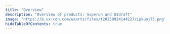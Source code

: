 ```yaml
---
title: "Overview"
description: "Overview of products: Superun and UIdraft"
image: "https://b.ux-cdn.com/uxarts/files/t20250924144227/ipkumj75.png"
hideTableOfContents: true
---
```


<!-- Inline include of overview content to avoid redirect flicker -->

<style>{`
  /* 完全禁用图片缩放功能 */
  #overview-container img {
    pointer-events: none !important;
  }
  
  /* 隐藏所有 rmiz 相关的包装元素 */
  #overview-container [data-rmiz],
  #overview-container [aria-owns*="rmiz-modal"],
  #overview-container [data-rmiz-content],
  #overview-container [data-rmiz-ghost],
  #overview-container [data-rmiz-btn-zoom] {
    display: none !important;
    visibility: hidden !important;
    opacity: 0 !important;
    pointer-events: none !important;
  }
  
  /* 确保图片直接显示，不被包装 */
  #overview-container img {
    display: block !important;
    visibility: visible !important;
    opacity: 1 !important;
  }
  
  /* 全局隐藏缩放按钮 */
  [data-rmiz-btn-zoom],
  [aria-label*="Expand image"] {
    display: none !important;
  }
  
  /* 隐藏 Copy page 按钮 */
  #page-context-menu-button,
  button[id*="page-context-menu"],
  [id*="page-context-menu-button"] {
    display: none !important;
    visibility: hidden !important;
  }
  
  /* 隐藏整个页面上下文菜单区域 */
  #page-context-menu,
  [id*="page-context-menu"] {
    display: none !important;
    visibility: hidden !important;
  }
`}</style>

<script dangerouslySetInnerHTML={{
  __html: `
    function updateTheme() {
      const isDark = document.documentElement.classList.contains('dark') || 
                     localStorage.getItem('mintlify-theme') === 'dark' ||
                     document.body.classList.contains('dark');
      const container = document.getElementById('overview-container');
      if (!container) return;
      if (isDark) {
        container.style.background = '#0F172A';
        container.style.color = '#E2E8F0';
      } else {
        container.style.background = '#FFFFFF';
        container.style.color = '#1F2937';
      }
      const cards = container.querySelectorAll('.card');
      cards.forEach(card => {
        if (isDark) {
          card.style.background = 'rgba(255, 255, 255, 0.05)';
          card.style.border = '1px solid rgba(255, 255, 255, 0.1)';
          card.style.color = '#E2E8F0';
        } else {
          card.style.background = 'rgba(0, 0, 0, 0.02)';
          card.style.border = '1px solid rgba(0, 0, 0, 0.1)';
          card.style.color = '#1F2937';
        }
      });
      const titles = container.querySelectorAll('.card-title, h1');
      titles.forEach(title => {
        title.style.color = isDark ? '#E2E8F0' : '#1F2937';
      });
      const descriptions = container.querySelectorAll('.card-description, p');
      descriptions.forEach(desc => {
        desc.style.color = isDark ? '#94A3B8' : '#6B7280';
      });
    }
    if (document.readyState === 'loading') {
      document.addEventListener('DOMContentLoaded', updateTheme);
    } else {
      updateTheme();
    }
    const observer = new MutationObserver(updateTheme);
    observer.observe(document.documentElement, { attributes: true, attributeFilter: ['class'] });
    observer.observe(document.body, { attributes: true, attributeFilter: ['class'] });
    window.addEventListener('storage', (e) => { if (e.key === 'mintlify-theme') updateTheme(); });
  `
}} />

<div 
  id="overview-container"
  style={{
    position: 'fixed',
    top: '7rem',
    left: 0,
    right: 0,
    bottom: 0,
    zIndex: 9999,
    background: '#0F172A',
    color: '#E2E8F0',
    fontFamily: '-apple-system, BlinkMacSystemFont, "Segoe UI", Roboto, "Helvetica Neue", Arial, sans-serif',
    overflow: 'auto'
  }}
>
  <div style={{
    maxWidth: '1200px',
    margin: '0 auto',
    padding: '2rem',
    minHeight: '100vh',
    display: 'flex',
    flexDirection: 'column',
    justifyContent: 'center',
    alignItems: 'center'
  }}>
    <div style={{ textAlign: 'center', marginBottom: '3rem' }}>
      <h1 style={{ 
        fontSize: '3rem', 
        fontWeight: '700', 
        color: '#38BDF8', 
        marginBottom: '0.5rem' 
      }}>
        Overview
      </h1>
      <p style={{ 
        fontSize: '1.25rem', 
        color: '#94A3B8', 
        marginBottom: '2rem' 
      }}>
        Overview of products: Superun and UIdraft
      </p>
    </div>
    
    <div style={{
      display: 'grid',
      gridTemplateColumns: 'repeat(auto-fit, minmax(300px, 1fr))',
      gap: '2rem',
      width: '100%',
      maxWidth: '920px',
      marginBottom: '2rem'
    }}>
      <a 
        href="/superun/introduction/welcome" 
        className="card"
        style={{
          background: 'rgba(255, 255, 255, 0.05)',
          border: '1px solid rgba(255, 255, 255, 0.1)',
          borderRadius: '1rem',
          padding: '2rem',
          textDecoration: 'none',
          color: 'inherit',
          transition: 'all 0.3s ease',
          backdropFilter: 'blur(10px)',
          display: 'block'
        }}
      >
        <div style={{
          width: '2rem',
          height: '2rem',
          marginBottom: '1rem',
          background: '#38BDF8',
          borderRadius: '0.5rem',
          display: 'flex',
          alignItems: 'center',
          justifyContent: 'center'
        }}>
          <svg width="20" height="20" viewBox="0 0 24 24" fill="none" stroke="white" strokeWidth="2" strokeLinecap="round" strokeLinejoin="round">
            <path d="M9.937 15.5A2.016 2.016 0 0 0 8.5 14.063l-6.135-1.582a.5.5 0 0 1 0-.962L8.5 9.936A2.016 2.016 0 0 0 9.937 8.5l1.582-6.135a.5.5 0 0 1 .963 0L14.064 8.5A2.016 2.016 0 0 0 15.5 9.937l6.135 1.581a.5.5 0 0 1 0 .964L15.5 14.063a2.016 2.016 0 0 0-1.436 1.437l-1.582 6.135a.5.5 0 0 1-.963 0Z"/>
          </svg>
        </div>
        <h2 className="card-title" style={{ 
          fontSize: '1.5rem', 
          fontWeight: '600', 
          marginBottom: '0.5rem', 
          color: '#E2E8F0' 
        }}>
          Superun
        </h2>
        <p className="card-description" style={{ color: '#94A3B8', lineHeight: '1.5' }}>
          AI-powered builder for websites and apps. Start from a prompt, edit visually or with code, integrate Supabase, and publish fast.
        </p>
      </a>
      
      <a 
        href="/uidraft/welcome" 
        className="card"
        style={{
          background: 'rgba(255, 255, 255, 0.05)',
          border: '1px solid rgba(255, 255, 255, 0.1)',
          borderRadius: '1rem',
          padding: '2rem',
          textDecoration: 'none',
          color: 'inherit',
          transition: 'all 0.3s ease',
          backdropFilter: 'blur(10px)',
          display: 'block'
        }}
      >
        <div style={{
          width: '2rem',
          height: '2rem',
          marginBottom: '1rem',
          background: '#38BDF8',
          borderRadius: '0.5rem',
          display: 'flex',
          alignItems: 'center',
          justifyContent: 'center'
        }}>
          <svg width="20" height="20" viewBox="0 0 24 24" fill="none" stroke="white" strokeWidth="2" strokeLinecap="round" strokeLinejoin="round">
            <rect width="7" height="9" x="3" y="3" rx="1"/>
            <rect width="7" height="5" x="14" y="3" rx="1"/>
            <rect width="7" height="9" x="14" y="12" rx="1"/>
            <rect width="7" height="5" x="3" y="16" rx="1"/>
          </svg>
        </div>
        <h2 className="card-title" style={{ 
          fontSize: '1.5rem', 
          fontWeight: '600', 
          marginBottom: '0.5rem', 
          color: '#E2E8F0' 
        }}>
          UIdraft
        </h2>
        <p className="card-description" style={{ color: '#94A3B8', lineHeight: '1.5' }}>
          Design-to-product workflow focusing on UI composition and reusable patterns. Explore templates, iterate, and ship.
        </p>
      </a>
    </div>
    
    <a 
      href="https://uxarts.ai/" 
      target="_blank" 
      rel="noopener noreferrer"
      className="card"
      style={{
        background: 'rgba(255, 255, 255, 0.05)',
        border: '1px solid rgba(255, 255, 255, 0.1)',
        borderRadius: '1rem',
        padding: '2rem',
        textDecoration: 'none',
        color: 'inherit',
        transition: 'all 0.3s ease',
        backdropFilter: 'blur(10px)',
        width: '100%',
        maxWidth: '920px',
        display: 'flex',
        alignItems: 'center',
        gap: '1rem'
      }}
    >
      <div style={{
        width: '2rem',
        height: '2rem',
        background: '#38BDF8',
        borderRadius: '0.5rem',
        display: 'flex',
        alignItems: 'center',
        justifyContent: 'center',
        flexShrink: 0
      }}>
        <svg width="20" height="20" viewBox="0 0 24 24" fill="none" stroke="white" strokeWidth="2" strokeLinecap="round" strokeLinejoin="round">
          <circle cx="12" cy="12" r="10"/>
          <path d="M12 2a14.5 14.5 0 0 0 0 20 14.5 14.5 0 0 0 0-20"/>
          <path d="M2 12h20"/>
        </svg>
      </div>
      <div style={{ flex: 1 }}>
        <h2 className="card-title" style={{ 
          fontSize: '1.5rem', 
          fontWeight: '600', 
          marginBottom: '0.5rem', 
          color: '#E2E8F0' 
        }}>
          Visit UXarts
        </h2>
        <p className="card-description" style={{ color: '#94A3B8', lineHeight: '1.5' }}>
          Learn more about the products and latest updates on UXarts.
        </p>
      </div>
    </a>
  </div>
</div>


